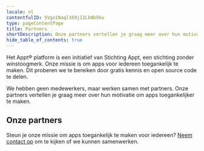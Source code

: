 ```yaml
---
locale: nl
contentfulID: 5Vgo1Naql169j12LkNb9ku
type: pageContentPage
title: Partners
shortDescription: Onze partners vertellen je graag meer over hun motivatie om apps toegankelijker te maken.
hide_table_of_contents: true
---
```


Het Appt® platform is een initiatief van Stichting Appt, een stichting zonder winstoogmerk. Onze missie is om apps voor iedereen toegankelijk te maken. Dit proberen we te bereiken door gratis kennis en open source code te delen.

We hebben geen medewerkers, maar werken samen met partners. Onze partners vertellen je graag meer over hun motivatie om apps toegankelijker te maken.

## Onze partners

<LinkList title="Partners link list" isHighlighted={true}>
  <LinkListItem url="/nl/partners/abra" title="Read more about Abra" pageTitle="Abra" shortDescription="Abra builds software and provides consulting to make digital accessibility understandable for everyone." icon="/img/light/Abra icon (black).svg" darkIcon="/img/dark/Abra icon (white).svg" iconAlt="Abra icon in black colors"/>
  <LinkListItem url="/nl/partners/q42" title="Read more about Q42" pageTitle="Q42" shortDescription="Digital product studio Q42 is co-initiator of Appt.org and created the library for measuring accessibility features in apps." icon="/img/light/q42-logo-black.png" darkIcon="/img/dark/q42-logo-white.png" iconAlt="Q42 logo"/>
</LinkList>

Steun je onze missie om apps toegankelijk te maken voor iedereen? [Neem contact op](mailto:info@appt.org) om te kijken of we kunnen samenwerken.